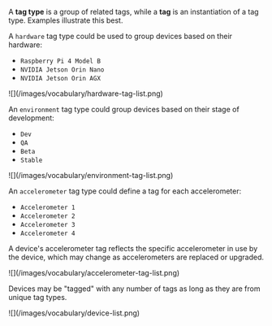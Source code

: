 A **tag type** is a group of related tags, while a **tag** is an instantiation of a tag
type. Examples illustrate this best.

A `hardware` tag type could be used to group devices based on their hardware:

- `Raspberry Pi 4 Model B`
- `NVIDIA Jetson Orin Nano`
- `NVIDIA Jetson Orin AGX`

<Frame>
  ![](/images/vocabulary/hardware-tag-list.png)
</Frame>

An `environment` tag type could group devices based on their stage of development:

- `Dev`
- `QA`
- `Beta`
- `Stable`

<Frame>
  ![](/images/vocabulary/environment-tag-list.png)
</Frame>

An `accelerometer` tag type could define a tag for each accelerometer:

- `Accelerometer 1`
- `Accelerometer 2`
- `Accelerometer 3`
- `Accelerometer 4`

A device's accelerometer tag reflects the specific accelerometer in use by the device, which may change as accelerometers are replaced or upgraded.

<Frame>
  ![](/images/vocabulary/accelerometer-tag-list.png)
</Frame>

Devices may be "tagged" with any number of tags as long as they are from unique tag types.

<Frame>
  ![](/images/vocabulary/device-list.png)
</Frame>